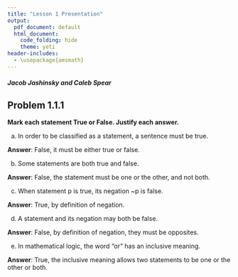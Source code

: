 ```yaml
---
title: "Lesson 1 Presentation"
output:
  pdf_document: default
  html_document:
    code_folding: hide
    theme: yeti
header-includes: 
  - \usepackage{amsmath}
---
```

##### Jacob Jashinsky and Caleb Spear

## Problem 1.1.1

**Mark each statement True or False. Justify each answer.**

(a) In order to be classified as a statement, a sentence must be true.

**Answer**: False, it must be either true or false.  

(b) Some statements are both true and false. 

**Answer**: False, the statement must be one or the other, and not both.

(c) When statement p is true, its negation ~p is false. 

**Answer**: True, by definition of negation. 

(d) A statement and its negation may both be false. 

**Answer**: False, by definition of negation, they must be opposites. 

(e) In mathematical logic, the word “or” has an inclusive meaning.

**Answer**: True, the inclusive meaning allows two statements to be one or the other or both.  

